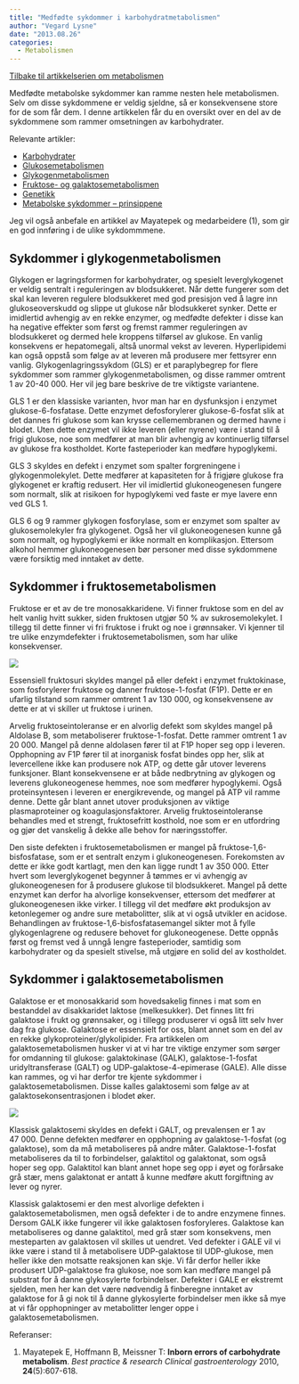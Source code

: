 ```yaml
---
title: "Medfødte sykdommer i karbohydratmetabolismen"
author: "Vegard Lysne"
date: "2013.08.26"
categories: 
  - Metabolismen
---
```


[Tilbake til artikkelserien om metabolismen](../../metabolismen.html)

Medfødte metabolske sykdommer kan ramme nesten hele metabolismen. Selv om disse sykdommene er veldig sjeldne, så er konsekvensene store for de som får dem. I denne artikkelen får du en oversikt over en del av de sykdommene som rammer omsetningen av karbohydrater.

Relevante artikler:

-   [Karbohydrater](brokenlink/karbohydrater/ "Karbohydrater")
-   [Glukosemetabolismen](brokenlink/glukosemetabolismen/ "Glukosemetabolismen")
-   [Glykogenmetabolismen](brokenlink/glykogenmetabolismen/ "Glykogenmetabolismen")
-   [Fruktose- og galaktosemetabolismen](brokenlink/fruktose-og-galaktosemetabolismen/ "Fruktose- og galaktosemetabolismen")
-   [Genetikk](brokenlink/genetiske-og-metabolske-sykdommer-genetikk/ "Genetiske og metabolske sykdommer – genetikk")
-   [Metabolske sykdommer – prinsippene](brokenlink/genetiske-og-metabolske-sykdommer-prinsippene/ "Genetiske og metabolske sykdommer – prinsippene")

Jeg vil også anbefale en artikkel av Mayatepek og medarbeidere (1), som gir en god innføring i de ulike sykdommmene.

## Sykdommer i glykogenmetabolismen

Glykogen er lagringsformen for karbohydrater, og spesielt leverglykogenet er veldig sentralt i reguleringen av blodsukkeret. Når dette fungerer som det skal kan leveren regulere blodsukkeret med god presisjon ved å lagre inn glukoseoverskudd og slippe ut glukose når blodsukkeret synker. Dette er imidlertid avhengig av en rekke enzymer, og medfødte defekter i disse kan ha negative effekter som først og fremst rammer reguleringen av blodsukkeret og dermed hele kroppens tilførsel av glukose. En vanlig konsekvens er hepatomegali, altså unormal vekst av leveren. Hyperlipidemi kan også oppstå som følge av at leveren må produsere mer fettsyrer enn vanlig. Glykogenlagringssykdom (GLS) er et paraplybegrep for flere sykdommer som rammer glykogenmetabolismen, og disse rammer omtrent 1 av 20-40 000. Her vil jeg bare beskrive de tre viktigste variantene.

GLS 1 er den klassiske varianten, hvor man har en dysfunksjon i enzymet glukose-6-fosfatase. Dette enzymet defosforylerer glukose-6-fosfat slik at det dannes fri glukose som kan krysse cellemembranen og dermed havne i blodet. Uten dette enzymet vil ikke leveren (eller nyrene) være i stand til å frigi glukose, noe som medfører at man blir avhengig av kontinuerlig tilførsel av glukose fra kostholdet. Korte fasteperioder kan medføre hypoglykemi.

GLS 3 skyldes en defekt i enzymet som spalter forgreningene i glykogenmolekylet. Dette medfører at kapasiteten for å frigjøre glukose fra glykogenet er kraftig redusert. Her vil imidlertid glukoneogenesen fungere som normalt, slik at risikoen for hypoglykemi ved faste er mye lavere enn ved GLS 1.

GLS 6 og 9 rammer glykogen fosforylase, som er enzymet som spalter av glukosemolekyler fra glykogenet. Også her vil glukoneogenesen kunne gå som normalt, og hypoglykemi er ikke normalt en komplikasjon. Ettersom alkohol hemmer glukoneogenesen bør personer med disse sykdommene være forsiktig med inntaket av dette.

## Sykdommer i fruktosemetabolismen

Fruktose er et av de tre monosakkaridene. Vi finner fruktose som en del av helt vanlig hvitt sukker, siden fruktosen utgjør 50 % av sukrosemolekylet. I tillegg til dette finner vi fri fruktose i frukt og noe i grønnsaker. Vi kjenner til tre ulike enzymdefekter i fruktosemetabolismen, som har ulike konsekvenser.

![](images/clipboard-3474530281.png)

Essensiell fruktosuri skyldes mangel på eller defekt i enzymet fruktokinase, som fosforylerer fruktose og danner fruktose-1-fosfat (F1P). Dette er en ufarlig tilstand som rammer omtrent 1 av 130 000, og konsekvensene av dette er at vi skiller ut fruktose i urinen.

Arvelig fruktoseintoleranse er en alvorlig defekt som skyldes mangel på Aldolase B, som metaboliserer fruktose-1-fosfat. Dette rammer omtrent 1 av 20 000. Mangel på denne aldolasen fører til at F1P hoper seg opp i leveren. Opphopning av F1P fører til at inorganisk fosfat bindes opp her, slik at levercellene ikke kan produsere nok ATP, og dette går utover leverens funksjoner. Blant konsekvensene er at både nedbrytning av glykogen og leverens glukoneogenese hemmes, noe som medfører hypoglykemi. Også proteinsyntesen i leveren er energikrevende, og mangel på ATP vil ramme denne. Dette går blant annet utover produksjonen av viktige plasmaproteiner og koagulasjonsfaktorer. Arvelig fruktoseintoleranse behandles med et strengt, fruktosefritt kosthold, noe som er en utfordring og gjør det vanskelig å dekke alle behov for næringsstoffer.

Den siste defekten i fruktosemetabolismen er mangel på fruktose-1,6-bisfosfatase, som er et sentralt enzym i glukoneogenesen. Forekomsten av dette er ikke godt kartlagt, men den kan ligge rundt 1 av 350 000. Etter hvert som leverglykogenet begynner å tømmes er vi avhengig av glukoneogenesen for å produsere glukose til blodsukkeret. Mangel på dette enzymet kan derfor ha alvorlige konsekvenser, ettersom det medfører at glukoneogenesen ikke virker. I tillegg vil det medføre økt produksjon av ketonlegemer og andre sure metabolitter, slik at vi også utvikler en acidose. Behandlingen av fruktose-1,6-bisfosfatasemangel sikter mot å fylle glykogenlagrene og redusere behovet for glukoneogenese. Dette oppnås først og fremst ved å unngå lengre fasteperioder, samtidig som karbohydrater og da spesielt stivelse, må utgjøre en solid del av kostholdet.

## Sykdommer i galaktosemetabolismen

Galaktose er et monosakkarid som hovedsakelig finnes i mat som en bestanddel av disakkaridet laktose (melkesukker). Det finnes litt fri galaktose i frukt og grønnsaker, og i tillegg produserer vi også litt selv hver dag fra glukose. Galaktose er essensielt for oss, blant annet som en del av en rekke glykoproteiner/glykolipider. Fra artikkelen om galaktosemetabolismen husker vi at vi har tre viktige enzymer som sørger for omdanning til glukose: galaktokinase (GALK), galaktose-1-fosfat uridyltransferase (GALT) og UDP-galaktose-4-epimerase (GALE). Alle disse kan rammes, og vi har derfor tre kjente sykdommer i galaktosemetabolismen. Disse kalles galaktosemi som følge av at galaktosekonsentrasjonen i blodet øker.

![](images/clipboard-3559805700.png)

Klassisk galaktosemi skyldes en defekt i GALT, og prevalensen er 1 av 47 000. Denne defekten medfører en opphopning av galaktose-1-fosfat (og galaktose), som da må metaboliseres på andre måter. Galaktose-1-fosfat metaboliseres da til to forbindelser, galaktitol og galaktonat, som også hoper seg opp. Galaktitol kan blant annet hope seg opp i øyet og forårsake grå stær, mens galaktonat er antatt å kunne medføre akutt forgiftning av lever og nyrer.

Klassisk galaktosemi er den mest alvorlige defekten i galaktosemetabolismen, men også defekter i de to andre enzymene finnes. Dersom GALK ikke fungerer vil ikke galaktosen fosforyleres. Galaktose kan metaboliseres og danne galaktitol, med grå stær som konsekvens, men mesteparten av galaktosen vil skilles ut uendret. Ved defekter i GALE vil vi ikke være i stand til å metabolisere UDP-galaktose til UDP-glukose, men heller ikke den motsatte reaksjonen kan skje. Vi får derfor heller ikke produsert UDP-galaktose fra glukose, noe som kan medføre mangel på substrat for å danne glykosylerte forbindelser. Defekter i GALE er ekstremt sjelden, men her kan det være nødvendig å finberegne inntaket av galaktose for å gi nok til å danne glykosylerte forbindelser men ikke så mye at vi får opphopninger av metabolitter lenger oppe i galaktosemetabolismen.

Referanser:

1.  Mayatepek E, Hoffmann B, Meissner T: **Inborn errors of carbohydrate metabolism**. *Best practice & research Clinical gastroenterology* 2010, **24**(5):607-618.
